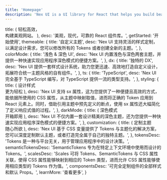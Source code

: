 ```yaml
---
title: 'Homepage'
description: 'Nex UI is a UI library for React that helps you build beautiful user interfaces.'
---
```



  title: (
    <span className='font-bold  x:leading-[1.3]'>
      轻松高效， <br />
      构建美观网站。
    </span>
  ),
  desc: '美观，现代，可靠的 React 组件库。',
  getStarted: '开始使用',
  themeable: {
    title: '自定义主题',
    desc: 'Nex UI 支持灵活的样式定制，以满足设计需求，您可以修改所有的 Tokens 或者创建全新的主题。',
  },
  colorMode: {
    title: '浅色 & 深色 UI',
    desc: 'Nex UI 内置浅色与深色两套主题，并提供一种快速实现应用程序深色模式的便捷方案。',
  },
  dx: {
    title: '独特的 DX',
    desc: 'Nex UI 提供一套样式设计系统，助力您更迅速、高效地打造自定义设计，拓展符合统一主题风格的自有组件。',
  },
  ts: {
    title: 'TypeScript',
    desc: 'Nex UI 完全基于 TypeScript 编写，对 TypeScript 提供一流的类型支持。',
  },
  styling: {
    title: (
      <span>
        设计样式
        <br />
        <span>更为轻松</span>
      </span>
    ),
    desc: 'Nex UI 支持 sx 属性，这为您提供了一种便捷且高效的方式，能依据所使用的 CSS 属性，从主题中映射取值，进而将正确的 Token 应用到 React 元素上。同时，借助引用主题中预先定义的断点，使用 sx 属性还大幅简化了定义响应式值的过程。',
  },
  darkMode: {
    title: (
      <span>
        深色模式
        <br />
        <span>开箱即用</span>
      </span>
    ),
    desc: 'Nex UI 不仅内置一套设计精美的深色主题，还为您提供一种快速实现应用程序深色模式的便捷方案。',
  },
  customization: {
    title: (
      <span>
        定制主题
        <br />
        <span>随心所欲</span>
      </span>
    ),
    desc: 'Nex UI 基于 CSS 变量提供了 Tokens 与主题化的解决方案，您可以深度定制默认主题，或者打造完全属于自己的独特主题。',
  },
  tokensDesc: 'Tokens 是一种与平台无关，用于管理应用程序中的设计决策。',
  semanticTokensDesc:
    'SemanticTokens 专为在特定上下文环境中使用而设计的 Tokens。',
  scalesDesc:
    'Scales 可将 Tokens、SemanticTokens 与 CSS 属性关联，使得 CSS 属性能够映射到相应的 Token 类型，进而允许 CSS 属性能够使用相应类型的 Tokens 作为值。',
  componentsDesc: '可完全定制组件的全部样式和默认 Props。',
  learnMore: '查看更多',
}

<HomePage translations={translations} />
